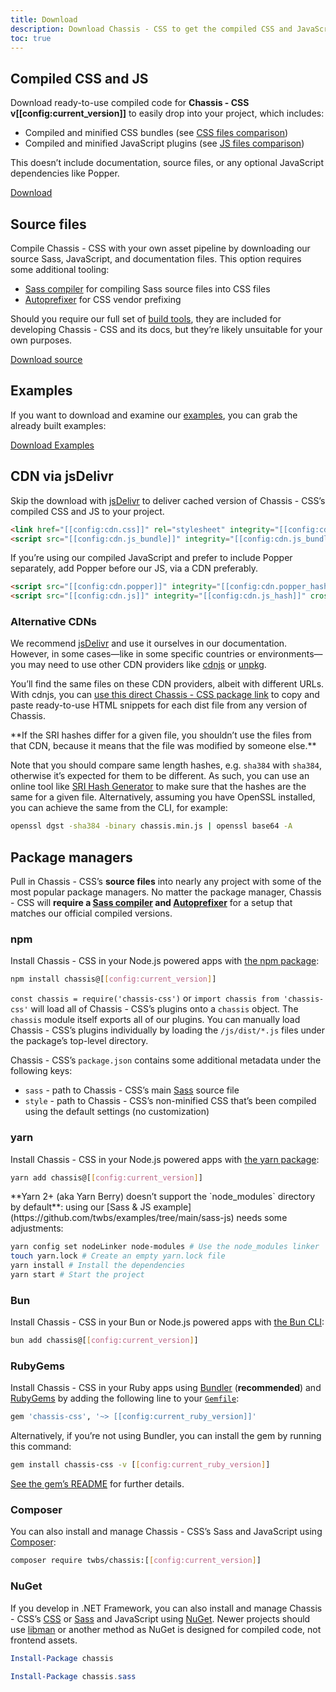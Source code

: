 ```yaml
---
title: Download
description: Download Chassis - CSS to get the compiled CSS and JavaScript, source code, or include it with your favorite package managers like npm, RubyGems, and more.
toc: true
---
```


## Compiled CSS and JS

Download ready-to-use compiled code for **Chassis - CSS v[[config:current_version]]** to easily drop into your project, which includes:

- Compiled and minified CSS bundles (see [CSS files comparison]([[docsref:/getting-started/contents#css-files]]))
- Compiled and minified JavaScript plugins (see [JS files comparison]([[docsref:/getting-started/contents#js-files]]))

This doesn’t include documentation, source files, or any optional JavaScript dependencies like Popper.

<a href="[[config:download.dist]]" class="button cxd-primary">Download</a>

## Source files

Compile Chassis - CSS with your own asset pipeline by downloading our source Sass, JavaScript, and documentation files. This option requires some additional tooling:

- [Sass compiler]([[docsref:/getting-started/contribute#sass]]) for compiling Sass source files into CSS files
- [Autoprefixer](https://github.com/postcss/autoprefixer) for CSS vendor prefixing

Should you require our full set of [build tools]([[docsref:/getting-started/contribute#tooling-setup]]), they are included for developing Chassis - CSS and its docs, but they’re likely unsuitable for your own purposes.

<a href="[[config:download.source]]" class="button cxd-primary">Download source</a>

## Examples

If you want to download and examine our [examples]([[docsref:/examples]]), you can grab the already built examples:

<a href="[[config:download.dist_examples]]" class="button cxd-primary">Download Examples</a>

## CDN via jsDelivr

Skip the download with [jsDelivr](https://www.jsdelivr.com/) to deliver cached version of Chassis - CSS’s compiled CSS and JS to your project.

```html
<link href="[[config:cdn.css]]" rel="stylesheet" integrity="[[config:cdn.css_hash]]" crossorigin="anonymous">
<script src="[[config:cdn.js_bundle]]" integrity="[[config:cdn.js_bundle_hash]]" crossorigin="anonymous"></script>
```

If you’re using our compiled JavaScript and prefer to include Popper separately, add Popper before our JS, via a CDN preferably.

```html
<script src="[[config:cdn.popper]]" integrity="[[config:cdn.popper_hash]]" crossorigin="anonymous"></script>
<script src="[[config:cdn.js]]" integrity="[[config:cdn.js_hash]]" crossorigin="anonymous"></script>
```

### Alternative CDNs

We recommend [jsDelivr](https://www.jsdelivr.com/) and use it ourselves in our documentation. However, in some cases—like in some specific countries or environments—you may need to use other CDN providers like [cdnjs](https://cdnjs.com/) or [unpkg](https://unpkg.com/).

You’ll find the same files on these CDN providers, albeit with different URLs. With cdnjs, you can [use this direct Chassis - CSS package link](https://cdnjs.com/libraries/chassis) to copy and paste ready-to-use HTML snippets for each dist file from any version of Chassis.

<Callout type="warning">
**If the SRI hashes differ for a given file, you shouldn’t use the files from that CDN, because it means that the file was modified by someone else.**
</Callout>

Note that you should compare same length hashes, e.g. `sha384` with `sha384`, otherwise it’s expected for them to be different.
As such, you can use an online tool like [SRI Hash Generator](https://www.srihash.org/) to make sure that the hashes are the same for a given file.
Alternatively, assuming you have OpenSSL installed, you can achieve the same from the CLI, for example:

```sh
openssl dgst -sha384 -binary chassis.min.js | openssl base64 -A
```

## Package managers

Pull in Chassis - CSS’s **source files** into nearly any project with some of the most popular package managers. No matter the package manager, Chassis - CSS will **require a [Sass compiler]([[docsref:/getting-started/contribute#sass]]) and [Autoprefixer](https://github.com/postcss/autoprefixer)** for a setup that matches our official compiled versions.

### npm

Install Chassis - CSS in your Node.js powered apps with [the npm package](https://www.npmjs.com/package/chassis):

```sh
npm install chassis@[[config:current_version]]
```

`const chassis = require('chassis-css')` or `import chassis from 'chassis-css'` will load all of Chassis - CSS’s plugins onto a `chassis` object.
The `chassis` module itself exports all of our plugins. You can manually load Chassis - CSS’s plugins individually by loading the `/js/dist/*.js` files under the package’s top-level directory.

Chassis - CSS’s `package.json` contains some additional metadata under the following keys:

- `sass` - path to Chassis - CSS’s main [Sass](https://sass-lang.com/) source file
- `style` - path to Chassis - CSS’s non-minified CSS that’s been compiled using the default settings (no customization)

<Callout name="info-npm-starter" />

### yarn

Install Chassis - CSS in your Node.js powered apps with [the yarn package](https://yarnpkg.com/en/package/chassis):

```sh
yarn add chassis@[[config:current_version]]
```

<Callout type="warning">
**Yarn 2+ (aka Yarn Berry) doesn’t support the `node_modules` directory by default**: using our [Sass & JS example](https://github.com/twbs/examples/tree/main/sass-js) needs some adjustments:

```sh
yarn config set nodeLinker node-modules # Use the node_modules linker
touch yarn.lock # Create an empty yarn.lock file
yarn install # Install the dependencies
yarn start # Start the project
```
</Callout>

### Bun

Install Chassis - CSS in your Bun or Node.js powered apps with [the Bun CLI](https://bun.sh/):

```sh
bun add chassis@[[config:current_version]]
```

### RubyGems

Install Chassis - CSS in your Ruby apps using [Bundler](https://bundler.io/) (**recommended**) and [RubyGems](https://rubygems.org/) by adding the following line to your [`Gemfile`](https://bundler.io/guides/gemfile.html):

```ruby
gem 'chassis-css', '~> [[config:current_ruby_version]]'
```

Alternatively, if you’re not using Bundler, you can install the gem by running this command:

```sh
gem install chassis-css -v [[config:current_ruby_version]]
```

[See the gem’s README](https://github.com/twbs/chassis-rubygem/blob/main/README.md) for further details.

### Composer

You can also install and manage Chassis - CSS’s Sass and JavaScript using [Composer](https://getcomposer.org/):

```sh
composer require twbs/chassis:[[config:current_version]]
```

### NuGet

If you develop in .NET Framework, you can also install and manage Chassis - CSS’s [CSS](https://www.nuget.org/packages/chassis-css/) or [Sass](https://www.nuget.org/packages/chassis.sass/) and JavaScript using [NuGet](https://www.nuget.org/). Newer projects should use [libman](https://learn.microsoft.com/en-us/aspnet/core/client-side/libman/) or another method as NuGet is designed for compiled code, not frontend assets.

```powershell
Install-Package chassis
```

```powershell
Install-Package chassis.sass
```
